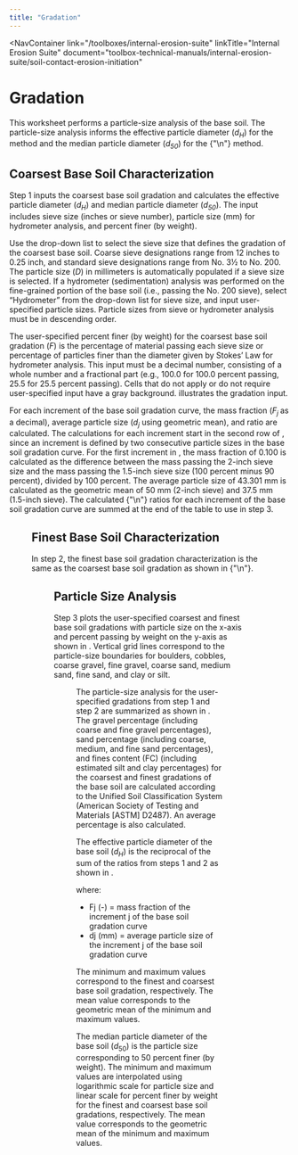 ```yaml
---
title: "Gradation"
---
```



<NavContainer 
  link="/toolboxes/internal-erosion-suite"
  linkTitle="Internal Erosion Suite"
  document="toolbox-technical-manuals/internal-erosion-suite/soil-contact-erosion-initiation"
></NavContainer>

# Gradation

This worksheet performs a particle-size analysis of the base soil. The particle-size analysis informs the effective particle diameter
(<em>d<sub>H</sub></em>) for the <Citation citationKey="Guidoux2010" /> method and the median particle diameter (<em>d<sub>50</sub></em>) for the
{"\n"}<Citation citationKey="Brauns1985" /> method.

## Coarsest Base Soil Characterization

Step 1 inputs the coarsest base soil gradation and calculates the effective particle diameter (<em>d<sub>H</sub></em>) and median particle diameter
(<em>d<sub>50</sub></em>). The input includes sieve size (inches or sieve number), particle size (mm) for hydrometer analysis, and percent finer (by
weight).

Use the drop-down list to select the sieve size that defines the gradation of the coarsest base soil. Coarse sieve designations range from 12 inches
to 0.25 inch, and standard sieve designations range from No. 3½ to No. 200. The particle size (<em>D</em>) in millimeters is automatically populated
if a sieve size is selected. If a hydrometer (sedimentation) analysis was performed on the fine-grained portion of the base soil (i.e., passing the
No. 200 sieve), select “Hydrometer” from the drop-down list for sieve size, and input user-specified particle sizes. Particle sizes from sieve or
hydrometer analysis must be in descending order.

The user-specified percent finer (by weight) for the coarsest base soil gradation (<em>F</em>) is the percentage of material passing each sieve size
or percentage of particles finer than the diameter given by Stokes’ Law for hydrometer analysis. This input must be a decimal number, consisting of a
whole number and a fractional part (e.g., 100.0 for 100.0 percent passing, 25.5 for 25.5 percent passing). Cells that do not apply or do not require
user-specified input have a gray background. <FigReference figKey="figure-10" /> illustrates the gradation input.

For each increment of the base soil gradation curve, the mass fraction (<em>F<sub>j </sub></em>as a decimal), average particle size
(<em>d<sub>j</sub></em> using geometric mean), and <EquationNoRef equation="\frac{F_j}{d_j}" /> ratio are calculated. The calculations for each
increment start in the second row of <FigReference figKey="figure-10" />, since an increment is defined by two consecutive particle sizes in the base
soil gradation curve. For the first increment in <FigReference figKey="figure-10" />, the mass fraction of 0.100 is calculated as the difference
between the mass passing the 2-inch sieve size and the mass passing the 1.5-inch sieve size (100 percent minus 90 percent), divided by 100 percent.
The average particle size of 43.301 mm is calculated as the geometric mean of 50 mm (2-inch sieve) and 37.5 mm (1.5-inch sieve). The calculated
{"\n"}<EquationNoRef equation="\frac{F_j}{d_j}" /> ratios for each increment of the base soil gradation curve are summed at the end of the table to
use in step 3.

<Figure
  figKey="figure-10"
  src="figures/toolbox-technical-manuals/internal-erosion-suite/soil-contact-erosion-initiation/v1.0/figure10.png"
  alt="Gradation worksheet: Coarsest base soil gradation input and analysis."
  caption="Gradation worksheet: Coarsest base soil gradation input and analysis."
/>

## Finest Base Soil Characterization

In step 2, the finest base soil gradation characterization is the same as the coarsest base soil gradation as shown in
{"\n"}<FigReference figKey="figure-11" />.

<Figure
  figKey="figure-11"
  src="figures/toolbox-technical-manuals/internal-erosion-suite/soil-contact-erosion-initiation/v1.0/figure11.png"
  alt="Gradation worksheet: Finest base soil gradation input and analysis."
  caption="Gradation worksheet: Finest base soil gradation input and analysis."
/>

## Particle Size Analysis

Step 3 plots the user-specified coarsest and finest base soil gradations with particle size on the x-axis and percent passing by weight on the y-axis
as shown in <FigReference figKey="figure-12" />. Vertical grid lines correspond to the particle-size boundaries for boulders, cobbles, coarse gravel,
fine gravel, coarse sand, medium sand, fine sand, and clay or silt.

<Figure
  figKey="figure-12"
  src="figures/toolbox-technical-manuals/internal-erosion-suite/soil-contact-erosion-initiation/v1.0/figure12.png"
  alt="Gradation worksheet: Gradation plot."
  caption="Gradation worksheet: Gradation plot."
/>

The particle-size analysis for the user-specified gradations from step 1 and step 2 are summarized as shown in <FigReference figKey="figure-13" />.
The gravel percentage (including coarse and fine gravel percentages), sand percentage (including coarse, medium, and fine sand percentages), and fines
content (FC) (including estimated silt and clay percentages) for the coarsest and finest gradations of the base soil are calculated according to the
Unified Soil Classification System (American Society of Testing and Materials [ASTM] D2487). An average percentage is also calculated.

The effective particle diameter of the base soil (<em>d<sub>H</sub></em>) is the reciprocal of the sum of the <EquationNoRef equation="\frac{F_j}{d_j}" />
ratios from steps 1 and 2 as shown in <EquationReference equationKey="equation-1" />.

<Equation
  equationKey="equation-1"
  equation="D_H = \left( \sum_{j=1}^{m} \frac{F_j}{d_j} \right)^{-1}"
/>

where:

- Fj (-) = mass fraction of the increment j of the base soil gradation curve
- dj (mm) = average particle size of the increment j of the base soil gradation curve

The minimum and maximum values correspond to the finest and coarsest base soil gradation, respectively. The mean value corresponds to the geometric
mean of the minimum and maximum values.

The median particle diameter of the base soil (<em>d</em><sub>50</sub>) is the particle size corresponding to 50 percent finer (by weight). The
minimum and maximum values are interpolated using logarithmic scale for particle size and linear scale for percent finer by weight for the finest and
coarsest base soil gradations, respectively. The mean value corresponds to the geometric mean of the minimum and maximum values.

<Figure
  figKey="figure-13"
  src="figures/toolbox-technical-manuals/internal-erosion-suite/soil-contact-erosion-initiation/v1.0/figure13.png"
  alt="Gradation worksheet: Summary of particle-size analysis."
  caption="Gradation worksheet: Summary of particle-size analysis."
/>

<CitationFootnote />
